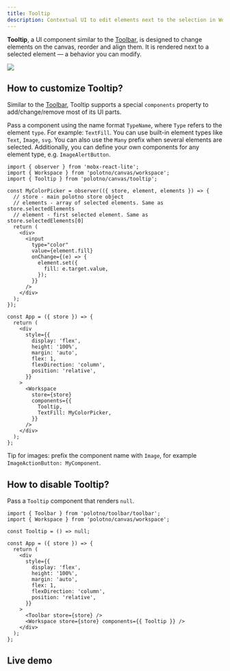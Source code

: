 ```yaml
---
title: Tooltip
description: Contextual UI to edit elements next to the selection in Workspace
---
```


**Tooltip**, a UI component similar to the [Toolbar](./toolbar), is designed to change elements on the canvas, reorder and align them. It is rendered next to a selected element — a behavior you can modify.

![](./tooltip.png)

## How to customize Tooltip?

Similar to the [Toolbar](./toolbar), Tooltip supports a special `components` property to add/change/remove most of its UI parts.

Pass a component using the name format `TypeName`, where `Type` refers to the element `type`. For example: `TextFill`. You can use built-in element types like `Text`, `Image`, `svg`. You can also use the `Many` prefix when several elements are selected. Additionally, you can define your own components for any element type, e.g. `ImageAlertButton`.

```tsx
import { observer } from 'mobx-react-lite';
import { Workspace } from 'polotno/canvas/workspace';
import { Tooltip } from 'polotno/canvas/tooltip';

const MyColorPicker = observer(({ store, element, elements }) => {
  // store - main polotno store object
  // elements - array of selected elements. Same as store.selectedElements
  // element - first selected element. Same as store.selectedElements[0]
  return (
    <div>
      <input
        type="color"
        value={element.fill}
        onChange={(e) => {
          element.set({
            fill: e.target.value,
          });
        }}
      />
    </div>
  );
});

const App = ({ store }) => {
  return (
    <div
      style={{
        display: 'flex',
        height: '100%',
        margin: 'auto',
        flex: 1,
        flexDirection: 'column',
        position: 'relative',
      }}
    >
      <Workspace
        store={store}
        components={{
          Tooltip,
          TextFill: MyColorPicker,
        }}
      />
    </div>
  );
};
```

Tip for images: prefix the component name with `Image`, for example `ImageActionButton: MyComponent`.

## How to disable Tooltip?

Pass a `Tooltip` component that renders `null`.

```tsx
import { Toolbar } from 'polotno/toolbar/toolbar';
import { Workspace } from 'polotno/canvas/workspace';

const Tooltip = () => null;

const App = ({ store }) => {
  return (
    <div
      style={{
        display: 'flex',
        height: '100%',
        margin: 'auto',
        flex: 1,
        flexDirection: 'column',
        position: 'relative',
      }}
    >
      <Toolbar store={store} />
      <Workspace store={store} components={{ Tooltip }} />
    </div>
  );
};
```

## Live demo

<Sandbox github="polotno-project/polotno-site/tree/source/examples/polotno-tooltip" />


